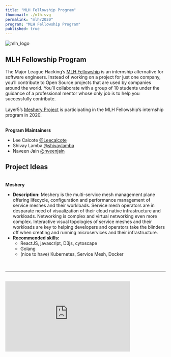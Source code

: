 ```yaml
---
title: "MLH Fellowship Program"
thumbnail: ./mlh.svg
permalink: "mlh/2020"
program: "MLH Fellowship Program"
published: true
---
```



<ProgramsWrapper>

<img src={mlh_logo} alt="mlh_logo" />
<h2><b>MLH Fellowship Program</b></h2>
<div>
The Major League Hacking’s <a href="https://fellowship.mlh.io/">MLH Fellowship</a> is an internship alternative for software engineers. Instead of working on a project for just one company, you’ll contribute to Open Source projects that are used by companies around the world. You’ll collaborate with a group of 10 students under the guidance of a professional mentor whose only job is to help you successfully contribute.<br/>

<br/>
Layer5’s <a href="https://meshery.io/">Meshery Project</a> is participating in the MLH Fellowship’s internship program in 2020.
</div><br/>

<b>Program Maintainers</b>
<div>
<ul>
<li>Lee Calcote  <a href="https://github.com/leecalcote">@Leecalcote</a></li>
<li>Shivay Lamba  <a href="https://github.com/shivaylamba">@shivaylamba</a></li>
<li>Naveen Jain  <a href="https://github.com/nveenjain">@nveenjain</a></li>
</ul>
</div>

<h2><b>Project Ideas</b></h2>
<div><br/>
<b>Meshery</b>
<ul>
<li>
<b>Description:</b> Meshery is the multi-service mesh management plane offering lifecycle, configuration and performance management of service meshes and their workloads. Service mesh operators are in desparate need of visualization of their cloud native infrastructure and workloads. Networking is complex and virtual networking even more complex. Interactive visual topologies of service meshes and their workloads are key to helping developers and operators take the blinders off when creating and running microservices and their infrastructure.
</li>
<li>
<b>Recommended skills:</b>
<ul>
<li>ReactJS, javascript, D3js, cytoscape</li>
<li>Golang</li>
<li>(nice to have) Kubernetes, Service Mesh, Docker</li>
</ul>
</li>
</ul>
</div>

<div>&nbsp;</div>
<hr/>
<div className="flex-div">&nbsp;</div>
<div id="layer5-intro" className="iframe-container">
    <iframe
        width="392"
        height="220.5"
        src="https://www.youtube.com/embed/0yN5T5LB9ps"
        frameBorder="0"
        allow="accelerometer; autoplay; encrypted-media; gyroscope; picture-in-picture"
        allowFullScreen />
</div>
<p>
    <b>What is Layer5?</b>
</p>
<p>
While small, the Layer5 community represents the largest collection of
service mesh projects and their maintainers in the world. We build
projects to provide learning environments, deployment and operational best
practices, performance benchmarks, create documentation, share networking
opportunities, and more. Our shared commitment to the open source spirit
pushes Layer5 projects forward. New members are always welcome.
</p>
<p>
    <b>Is it Open Source?</b>
</p>
<p>
Layer5 projects are open source software. Anyone can download, use, work
on, and share it with others. It's built on principles like collaboration,
globalism, and innovation. Layer5 projects are distributed under the terms
of Apache v2.
</p>
<p>
    <b>Google Summer of Code Participation?</b>
</p>
<p>
The key component of these projects is our Community. This community,
which you will join as an participant in Google Summer of Code, is
improving the world of diverse cloud native systems. Your contributions
will affect people you've never met. The Layer5 community includes
software engineers, researchers, students, artists, system administrators,
operators and web designers -- all of whom will be happy to help you get
started.
</p>
<p>
We believe that all contributors should expect and be part of a safe and
friendly environment for constructive contribution. We can more
effectively and successfully compare and challenge different ideas to find
the best solutions for advancement, while building the size, diversity,
and strength of our community.
</p>
<div id="gsoc-2020" className="apply-button">
    <h3>
        <Button primary title="Participate" url="http://slack.layer5.io" external="true" />
    </h3>
</div>

</ProgramsWrapper>
